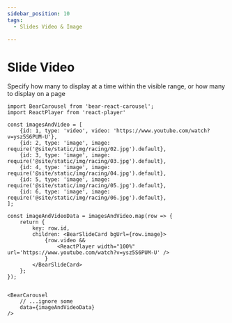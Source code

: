 ```yaml
---
sidebar_position: 10
tags:
  - Slides Video & Image

---
```



# Slide Video
Specify how many to display at a time within the visible range, or how many to display on a page

```tsx
import BearCarousel from 'bear-react-carousel';
import ReactPlayer from 'react-player'

const imagesAndVideo = [
    {id: 1, type: 'video', video: 'https://www.youtube.com/watch?v=ysz5S6PUM-U'},
    {id: 2, type: 'image', image: require('@site/static/img/racing/02.jpg').default},
    {id: 3, type: 'image', image: require('@site/static/img/racing/03.jpg').default},
    {id: 4, type: 'image', image: require('@site/static/img/racing/04.jpg').default},
    {id: 5, type: 'image', image: require('@site/static/img/racing/05.jpg').default},
    {id: 6, type: 'image', image: require('@site/static/img/racing/06.jpg').default},
];

const imageAndVideoData = imagesAndVideo.map(row => {
    return {
        key: row.id,
        children: <BearSlideCard bgUrl={row.image}>
            {row.video &&
                <ReactPlayer width="100%" url='https://www.youtube.com/watch?v=ysz5S6PUM-U' />
            }
        </BearSlideCard>
    };
});


<BearCarousel 
    // ...ignore some 
    data={imageAndVideoData}
/>
```

<Carousel
    data={imageAndVideoData}
/>
